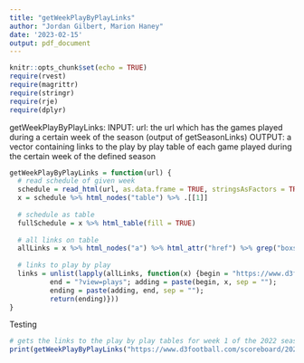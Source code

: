 ```yaml
---
title: "getWeekPlayByPlayLinks"
author: "Jordan Gilbert, Marion Haney"
date: '2023-02-15'
output: pdf_document
---
```


```r
knitr::opts_chunk$set(echo = TRUE)
require(rvest)
require(magrittr)
require(stringr)
require(rje)
require(dplyr)
```


getWeekPlayByPlayLinks:
INPUT: 
url: the url which has the games played during a certain week of the season
(output of getSeasonLinks)
OUTPUT: a vector containing links to the play by play table of each game played
during the certain week of the defined season


```r
getWeekPlayByPlayLinks = function(url) {
  # read schedule of given week
  schedule = read_html(url, as.data.frame = TRUE, stringsAsFactors = TRUE)
  x = schedule %>% html_nodes("table") %>% .[[1]]
  
  # schedule as table
  fullSchedule = x %>% html_table(fill = TRUE)
  
  # all links on table
  allLinks = x %>% html_nodes("a") %>% html_attr("href") %>% grep("boxscores", ., value = TRUE)
  
  # links to play by play
  links = unlist(lapply(allLinks, function(x) {begin = "https://www.d3football.com"; 
          end = "?view=plays"; adding = paste(begin, x, sep = ""); 
          ending = paste(adding, end, sep = "");
          return(ending)}))
}
```

Testing
```r
# gets the links to the play by play tables for week 1 of the 2022 season
print(getWeekPlayByPlayLinks("https://www.d3football.com/scoreboard/2022/composite?view=1"))
```

